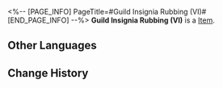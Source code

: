 <%-- [PAGE_INFO]
PageTitle=#Guild Insignia Rubbing (VI)#
[END_PAGE_INFO] --%>
{{Item Infobox
|title       = Guild Insignia Rubbing (VI)
|id          = 140263
|image       = Item Guild Insignia Rubbing (VI).png
|type        = 
|invCategory = Missions
|rarity      = 1
|effect      = 
|description = A rubbing put together at a particular angle, portraying the secret insignia left by Scholar Bernini, who was Todd's teacher. It seems to be hiding some important information.
}}
'''Guild Insignia Rubbing (VI)''' is a [[Item]].

==Other Languages==
{{Other Languages
|en   = Guild Insignia Rubbing (VI)
|zhs  = 学会标识的拓片（其六）
|zht  = 學會標記拓片（其六）
|ja   = 学会のマークの拓本（六）
|ko   = 학회 표식의 탁본 (6)
|es   = Calco de una marca de la Sociedad (VI)
|fr   = Estampe de marque de la Guilde (VI)
|ru   = Эстамп Гильдии VI
|th   = ภาพจารึกที่มีสัญลักษณ์ของสถาบัน (6)
|vi   = Bản Khắc Ký Hiệu Của Hội 6
|de   = Gildeninsignien-Abrieb (VI)
|id   = Jejak Simbol Ilmu Akademis (Bagian 6)
|pt   = Parte da Insígnia da Guilda (VI)
}}

==Change History==
{{Change History|2.0}}